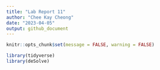 ```yaml
---
title: "Lab Report 11"
author: "Chee Kay Cheong"
date: "2023-04-05"
output: github_document
---
```


```r
knitr::opts_chunk$set(message = FALSE, warning = FALSE)

library(tidyverse)
library(deSolve)
```

